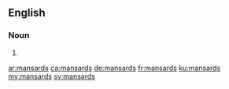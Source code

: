 ==English==

===Noun===
{{head|en|plural}}

# {{plural of|mansard|lang=en}}

[[ar:mansards]]
[[ca:mansards]]
[[de:mansards]]
[[fr:mansards]]
[[ku:mansards]]
[[my:mansards]]
[[sv:mansards]]